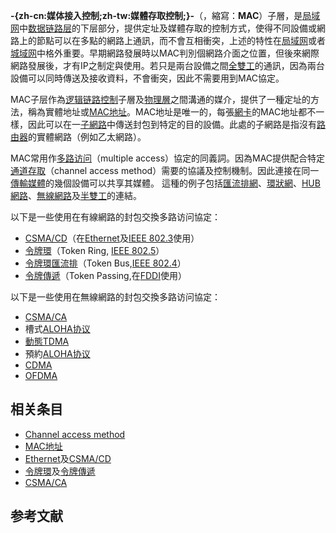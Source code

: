 {{onesource|time=2014-01-12T21:19:51+00:00}}
{{refimprove|time=2014-01-12T21:19:51+00:00}}

{{noteTA
|T = zh:媒體存取控制; zh-cn:媒体接入控制; zh-tw:媒體存取控制;
|G1=IT
}}

{{OSI模型}}

'''-{zh-cn:媒体接入控制;zh-tw:媒體存取控制;}-'''（{{lang-en|'''M'''edia '''A'''ccess '''C'''ontrol}}，縮寫：'''MAC'''）子層，是[[局域网|局域网]]中[[数据链路层|数据链路层]]的下层部分，提供定址及媒體存取的控制方式，使得不同設備或網路上的節點可以在多點的網路上通訊，而不會互相衝突，上述的特性在[[局域网|局域网]]或者[[城域网|城域网]]中格外重要。早期網路發展時以MAC判別個網路介面之位置，但後來網際網路發展後，才有IP之制定與使用{{Fact|time=2008-10-02T06:58:54+00:00}}。若只是兩台設備之間[[全雙工|全雙工]]的通訊，因為兩台設備可以同時傳送及接收資料，不會衝突，因此不需要用到MAC協定。

MAC子层作為[[逻辑链路控制|逻辑链路控制]]子層及[[物理層|物理層]]之間溝通的媒介，提供了一種定址的方法，稱為實體地址或[[MAC地址|MAC地址]]。MAC地址是唯一的，每張[[網卡|網卡]]的MAC地址都不一樣，因此可以在一[[子網|子網路]]中傳送封包到特定的目的設備。此處的子網路是指沒有[[路由器|路由器]]的實體網路（例如乙太網路）。

MAC常用作[[多路访问|多路访问]]（multiple access）協定的同義詞。因為MAC提供配合特定[[通道存取|通道存取]]（channel access method）需要的協議及控制機制。因此連接在同一[[傳輸媒體|傳輸媒體]]的幾個設備可以共享其媒體。
這種的例子包括[[匯流排網|匯流排網]]、[[環狀網|環狀網]]、[[HUB|HUB網路]]、[[無線網路|無線網路]]及[[半雙工|半雙工]]的連結。

以下是一些使用在有線網路的封包交換多路访问協定：
* [[CSMA/CD|CSMA/CD]]（在[[Ethernet|Ethernet]]及[[IEEE_802.3|IEEE 802.3]]使用）
* [[令牌環|令牌環]]（Token Ring, [[IEEE_802.5|IEEE 802.5]]）
* [[令牌環匯流排|令牌環匯流排]]（Token Bus,[[IEEE_802.4|IEEE 802.4]]）
* [[令牌傳遞|令牌傳遞]]（Token Passing,在[[FDDI|FDDI]]使用）

以下是一些使用在無線網路的封包交換多路访问協定：
* [[CSMA/CA|CSMA/CA]] 
* 槽式[[ALOHA协议|ALOHA协议]]
* [[動態TDMA|動態TDMA]] 
* 預約[[ALOHA协议|ALOHA协议]]
* [[CDMA|CDMA]]
* [[OFDMA|OFDMA]]

== 相关条目 ==
* [[Channel_access_method|Channel access method]]
* [[MAC地址|MAC地址]]
* [[Ethernet|Ethernet]]及[[CSMA/CD|CSMA/CD]]
* [[令牌環|令牌環]]及[[令牌傳遞|令牌傳遞]]
* [[CSMA/CA|CSMA/CA]]

== 参考文献 ==
<references />
{{FOLDOC}}



{{Channel access methods}}